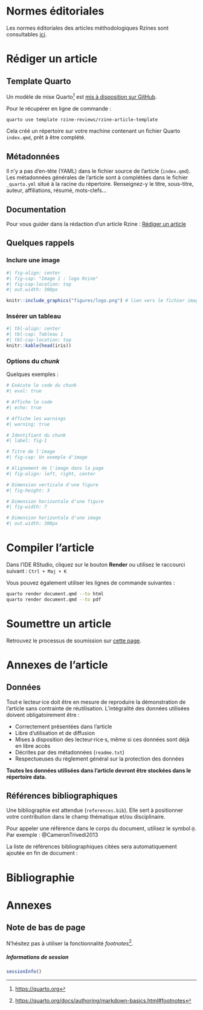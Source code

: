 
# Normes éditoriales

Les normes éditoriales des articles méthodologiques Rzines sont consultables [ici](https://rzine.fr/documentation/normes/).


# Rédiger un article


## Template Quarto

Un modèle de mise Quarto[^1] est [mis à disposition sur GitHub](https://github.com/rzine-reviews/rzine-article-template).

Pour le récupérer en ligne de commande :


```bash
quarto use template rzine-reviews/rzine-article-template
```

Cela créé un répertoire sur votre machine contenant un fichier Quarto `index.qmd`, prêt à être complété.

[^1]: [https://quarto.org](https://quarto.org)

## Métadonnées

Il n'y a pas d'en-tête (YAML) dans le fichier source de l'article (`index.qmd`). Les métadonnées générales de l'article sont à complétées dans le fichier `_quarto.yml` situé à la racine du répertoire. Renseignez-y le titre, sous-titre, auteur, affiliations, résumé, mots-clefs... 


## Documentation

Pour vous guider dans la rédaction d'un article Rzine : [Rédiger un article](https://rzine.fr/documentation/redaction/)


## Quelques rappels

### Inclure une image

```r
#| fig-align: center
#| fig-cap: "Image 1 : logo Rzine"
#| fig-cap-location: top
#| out.width: 300px

knitr::include_graphics("figures/logo.png") # lien vers le fichier image
```

### Insérer un tableau

```r
#| tbl-align: center
#| tbl-cap: Tableau 1
#| tbl-cap-location: top
knitr::kable(head(iris))
```


### Options du *chunk*

Quelques exemples : 


```r
# Exécute le code du chunk
#| eval: true

# Affiche le code
#| echo: true

# Affiche les warnings
#| warning: true

# Identifiant du chunk
#| label: fig-1

# Titre de l'image
#| fig-cap: Un exemple d'image

# Alignement de l'image dans la page
#| fig-align: left, right, center

# Dimension verticale d'une figure
#| fig-height: 3

# Dimension horizontale d'une figure
#| fig-width: 7

# Dimension horizontale d'une image
#| out.width: 300px
```

# Compiler l'article 

Dans l'IDE RStudio, cliquez sur le bouton **Render** ou utilisez le raccourci suivant : `Ctrl + Maj + K`

Vous pouvez également utiliser les lignes de commande suivantes :


```bash
quarto render document.qmd --to html
quarto render document.qmd --to pdf
```


# Soumettre un article

Retrouvez le processus de soumission sur [cette page](https://rzine.fr/documentation/soumission/).


# Annexes de l'article

## Données

Tout·e lecteur·ice doit être en mesure de reproduire la démonstration de l’article sans contrainte de réutilisation. 
L’intégralité des données utilisées doivent obligatoirement être :

* Correctement présentées dans l’article
* Libre d’utilisation et de diffusion
* Mises à disposition des lecteur·rice·s, même si ces données sont déjà en libre accès
* Décrites par des métadonnées (`readme.txt`)
* Respectueuses du règlement général sur la protection des données

**Toutes les données utilisées dans l’article devront être stockées dans le répertoire data.**



## Références bibliographiques

Une bibliographie est attendue (`references.bib`). Elle sert à positionner votre contribution dans le champ thématique et/ou disciplinaire. 

Pour appeler une référence dans le corps du document, utilisez le symbol `@`. Par exemple : @CameronTrivedi2013

La liste de références bibliographiques citées sera automatiquement ajoutée en fin de document :


# Bibliographie {.unnumbered}

:::{#refs}

:::


# Annexes {.unnumbered}


## Note de bas de page

N'hésitez pas à utiliser la fonctionnalité *footnotes*[^2].

[^2]: [https://quarto.org/docs/authoring/markdown-basics.html#footnotes](https://quarto.org/docs/authoring/markdown-basics.html#footnotes)



##### Informations de session {.unnumbered}

```r
sessionInfo()
```

